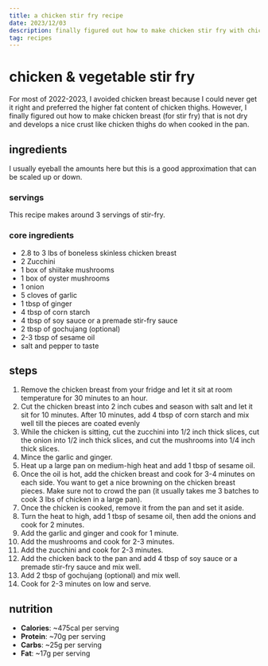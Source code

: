 ```yaml
---
title: a chicken stir fry recipe
date: 2023/12/03
description: finally figured out how to make chicken stir fry with chicken breast
tag: recipes
---
```


# chicken & vegetable stir fry
For most of 2022-2023, I avoided chicken breast because I could never get it right and preferred the higher fat content
of chicken thighs. However, I finally figured out how to make chicken breast (for stir fry) that is not dry and develops
a nice crust like chicken thighs do when cooked in the pan.

## ingredients
I usually eyeball the amounts here but this is a good approximation that can be scaled up or down.

### servings
This recipe makes around 3 servings of stir-fry.

### core ingredients
- 2.8 to 3 lbs of boneless skinless chicken breast
- 2 Zucchini
- 1 box of shiitake mushrooms
- 1 box of oyster mushrooms
- 1 onion
- 5 cloves of garlic
- 1 tbsp of ginger
- 4 tbsp of corn starch
- 4 tbsp of soy sauce or a premade stir-fry sauce
- 2 tbsp of gochujang (optional)
- 2-3 tbsp of sesame oil
- salt and pepper to taste

## steps
1. Remove the chicken breast from your fridge and let it sit at room temperature for 30 minutes to an hour.
2. Cut the chicken breast into 2 inch cubes and season with salt and let it sit for 10 minutes. After 10 minutes,
   add 4 tbsp of corn starch and mix well till the pieces are coated evenly
3. While the chicken is sitting, cut the zucchini into 1/2 inch thick slices, cut the onion into 1/2 inch thick slices,
   and cut the mushrooms into 1/4 inch thick slices.
4. Mince the garlic and ginger.
5. Heat up a large pan on medium-high heat and add 1 tbsp of sesame oil.
6. Once the oil is hot, add the chicken breast and cook for 3-4 minutes on each side. You want to get a nice browning on
   the chicken breast pieces. Make sure not to crowd the pan (it usually takes me 3 batches to cook 3 lbs of chicken in a large pan).
7. Once the chicken is cooked, remove it from the pan and set it aside.
8. Turn the heat to high, add 1 tbsp of sesame oil, then add the onions and cook for 2 minutes.
9. Add the garlic and ginger and cook for 1 minute.
10. Add the mushrooms and cook for 2-3 minutes.
11. Add the zucchini and cook for 2-3 minutes.
12. Add the chicken back to the pan and add 4 tbsp of soy sauce or a premade stir-fry sauce and mix well.
13. Add 2 tbsp of gochujang (optional) and mix well.
14. Cook for 2-3 minutes on low and serve.


## nutrition
- **Calories**: ~475cal per serving
- **Protein**: ~70g per serving
- **Carbs**: ~25g per serving
- **Fat**: ~17g per serving